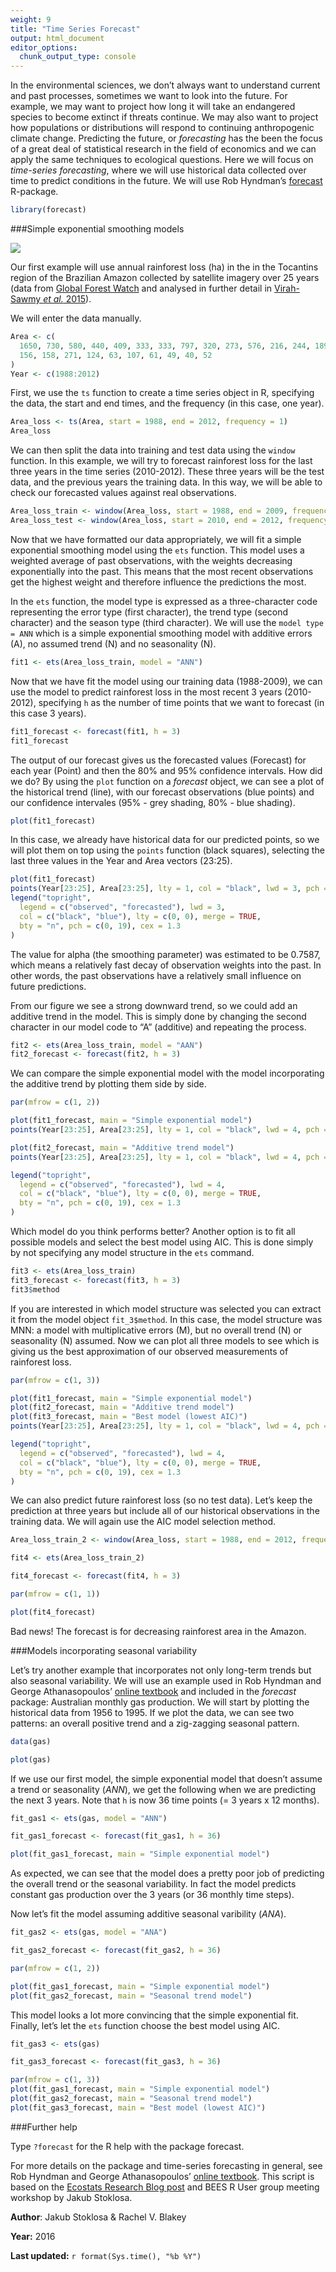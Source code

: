 ```yaml
---
weight: 9
title: "Time Series Forecast"
output: html_document
editor_options: 
  chunk_output_type: console
---
```


In the environmental sciences, we don't always want to understand current and past processes, sometimes we want to look into the future. For example, we may want to project how long it will take an endangered species to become extinct if threats continue. We may also want to project how populations or distributions will respond to continuing anthropogenic climate change. Predicting the future, or *forecasting* has the been the focus of a great deal of statistical research in the field of economics and we can apply the same techniques to ecological questions. Here we will focus on *time-series forecasting*, where we will use historical data collected over time to predict conditions in the future. We will use Rob Hyndman's [forecast](https://cran.r-project.org/web/packages/forecast/index.html) R-package.

```r
library(forecast)
```

###Simple exponential smoothing models

![](Forecasting_image.jpg)

Our first example will use annual rainforest loss (ha) in the in the Tocantins region of the Brazilian Amazon collected by satellite imagery over 25 years (data from [Global Forest Watch](http://data.globalforestwatch.org/) and analysed in further detail in [Virah-Sawmy *et al.* 2015](http://www.sciencedirect.com/science/article/pii/S2351989415000992)).

We will enter the data manually.

```r
Area <- c(
  1650, 730, 580, 440, 409, 333, 333, 797, 320, 273, 576, 216, 244, 189, 212,
  156, 158, 271, 124, 63, 107, 61, 49, 40, 52
)
Year <- c(1988:2012)
```

First, we use the `ts` function to create a time series object in R, specifying the data, the start and end times, and the frequency (in this case, one year). 

```r
Area_loss <- ts(Area, start = 1988, end = 2012, frequency = 1)
Area_loss
```

We can then split the data into training and test data using the `window` function. In this example, we will try to forecast rainforest loss for the last three years in the time series (2010-2012). These three years will be the test data, and the previous years the training data. In this way, we will be able to check our forecasted values against real observations. 

```r
Area_loss_train <- window(Area_loss, start = 1988, end = 2009, frequency = 1)
Area_loss_test <- window(Area_loss, start = 2010, end = 2012, frequency = 1)
```

Now that we have formatted our data appropriately, we will fit a simple exponential smoothing model using the `ets` function. This model uses a weighted average of past observations, with the weights decreasing exponentially into the past. This means that the most recent observations get the highest weight and therefore influence the predictions the most.

In the `ets` function, the model type is expressed as a three-character code representing the error type (first character), the trend type (second character) and the season type (third character). We will use the `model type = ANN` which is a simple exponential smoothing model with additive errors (A), no assumed trend (N) and no seasonality (N). 

```r
fit1 <- ets(Area_loss_train, model = "ANN")
```

Now that we have fit the model using our training data (1988-2009), we can use the model to predict rainforest loss in the most recent 3 years (2010-2012), specifying `h` as the number of time points that we want to forecast (in this case 3 years).

```r
fit1_forecast <- forecast(fit1, h = 3)
fit1_forecast
```

The output of our forecast gives us the forecasted values (Forecast) for each year (Point) and then the 80% and 95% confidence intervals. How did we do? By using the `plot` function on a *forecast* object, we can see a plot of the historical trend (line), with our forecast observations (blue points) and our confidence intervales (95% - grey shading, 80% - blue shading).

```r
plot(fit1_forecast)
```

In this case, we already have historical data for our predicted points, so we will plot them on top using the `points` function (black squares), selecting the last three values in the Year and Area vectors (23:25). 

```r
plot(fit1_forecast)
points(Year[23:25], Area[23:25], lty = 1, col = "black", lwd = 3, pch = 0)
legend("topright",
  legend = c("observed", "forecasted"), lwd = 3,
  col = c("black", "blue"), lty = c(0, 0), merge = TRUE,
  bty = "n", pch = c(0, 19), cex = 1.3
)
```

The value for alpha (the smoothing parameter) was estimated to be 0.7587, which means a relatively fast decay of observation weights into the past. In other words, the past observations have a relatively small influence on future predictions. 

From our figure we see a strong downward trend, so we could add an additive trend in the model. This is simply done by changing the second character in our model code to "A" (additive) and repeating the process. 

```r
fit2 <- ets(Area_loss_train, model = "AAN")
fit2_forecast <- forecast(fit2, h = 3)
```

We can compare the simple exponential model with the model incorporating the additive trend by plotting them side by side.
```r
par(mfrow = c(1, 2))

plot(fit1_forecast, main = "Simple exponential model")
points(Year[23:25], Area[23:25], lty = 1, col = "black", lwd = 4, pch = 0)

plot(fit2_forecast, main = "Additive trend model")
points(Year[23:25], Area[23:25], lty = 1, col = "black", lwd = 4, pch = 0)

legend("topright",
  legend = c("observed", "forecasted"), lwd = 4,
  col = c("black", "blue"), lty = c(0, 0), merge = TRUE,
  bty = "n", pch = c(0, 19), cex = 1.3
)
```

Which model do you think performs better? Another option is to fit all possible models and select the best model using AIC. This is done simply by not specifying any model structure in the `ets` command. 

```r
fit3 <- ets(Area_loss_train)
fit3_forecast <- forecast(fit3, h = 3)
fit3$method
```

If you are interested in which model structure was selected you can extract it from the model object `fit_3$method`. In this case, the model structure was MNN: a model with multiplicative errors (M), but no overall trend (N) or seasonality (N) assumed. Now we can plot all three models to see which is giving us the best approximation of our observed measurements of rainforest loss.  

```r
par(mfrow = c(1, 3))

plot(fit1_forecast, main = "Simple exponential model")
plot(fit2_forecast, main = "Additive trend model")
plot(fit3_forecast, main = "Best model (lowest AIC)")
points(Year[23:25], Area[23:25], lty = 1, col = "black", lwd = 4, pch = 0)

legend("topright",
  legend = c("observed", "forecasted"), lwd = 4,
  col = c("black", "blue"), lty = c(0, 0), merge = TRUE,
  bty = "n", pch = c(0, 19), cex = 1.3
)
```

We can also predict future rainforest loss (so no test data). Let's keep the prediction at three years but include all of our historical observations in the training data. We will again use the AIC model selection method. 

```r
Area_loss_train_2 <- window(Area_loss, start = 1988, end = 2012, frequency = 1)

fit4 <- ets(Area_loss_train_2)

fit4_forecast <- forecast(fit4, h = 3)

par(mfrow = c(1, 1))

plot(fit4_forecast)
```

Bad news! The forecast is for decreasing rainforest area in the Amazon.
  

###Models incorporating seasonal variability
 
Let's try another example that incorporates not only long-term trends but also seasonal variability. We will use an example used in Rob Hyndman and George Athanasopoulos' [online textbook](https://www.otexts.org/fpp) and included in the *forecast* package: Australian monthly gas production. We will start by plotting the historical data from 1956 to 1995. If we plot the data, we can see two patterns: an overall positive trend and a zig-zagging seasonal pattern. 

```r
data(gas)

plot(gas)
```

If we use our first model, the simple exponential model that doesn't assume a trend or seasonality (*ANN*), we get the following when we are predicting the next 3 years. Note that `h` is now 36 time points (= 3 years x 12 months).

```r
fit_gas1 <- ets(gas, model = "ANN")

fit_gas1_forecast <- forecast(fit_gas1, h = 36)

plot(fit_gas1_forecast, main = "Simple exponential model")
```

As expected, we can see that the model does a pretty poor job of predicting the overall trend or the seasonal variability. In fact the model predicts constant gas production over the 3 years (or 36 monthly time steps). 

Now let's fit the model assuming additive seasonal varibility (*ANA*). 

```r
fit_gas2 <- ets(gas, model = "ANA")

fit_gas2_forecast <- forecast(fit_gas2, h = 36)

par(mfrow = c(1, 2))

plot(fit_gas1_forecast, main = "Simple exponential model")
plot(fit_gas2_forecast, main = "Seasonal trend model")
```

This model looks a lot more convincing that the simple exponential fit. Finally, let's let the `ets` function choose the best model using AIC.

```r
fit_gas3 <- ets(gas)

fit_gas3_forecast <- forecast(fit_gas3, h = 36)

par(mfrow = c(1, 3))
plot(fit_gas1_forecast, main = "Simple exponential model")
plot(fit_gas2_forecast, main = "Seasonal trend model")
plot(fit_gas3_forecast, main = "Best model (lowest AIC)")
```
  

###Further help
 
Type `?forecast` for the R help with the package forecast.

For more details on the package and time-series forecasting in general, 
see Rob Hyndman and George Athanasopoulos' [online textbook](https://www.otexts.org/fpp). This script is based on the [Ecostats Research Blog post](http://eco-stats.blogspot.com.au/2015/07/forecasting-with-time-series-data.html) and BEES R User group meeting workshop by Jakub Stoklosa.

**Author**: Jakub Stoklosa & Rachel V. Blakey

**Year:** 2016

**Last updated:** `r format(Sys.time(), "%b %Y")`
